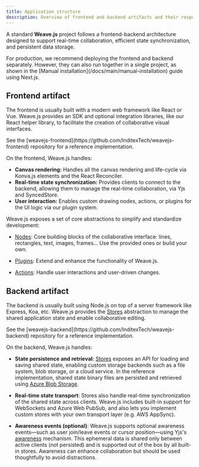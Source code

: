 ```yaml
---
title: Application structure
description: Overview of frontend and backend artifacts and their responsibilities
---
```



A standard **Weave.js** project follows a frontend-backend architecture designed to support real-time collaboration, efficient state synchronization, and persistent data storage.

<Callout title="In production..." type="warn">
  For production, we recommend deploying the frontend and backend separately.
  However, they can also run together in a single project, as shown in the
  [Manual installation](/docs/main/manual-installation) guide using Next.js.
</Callout>

## Frontend artifact

The frontend is usually built with a modern web framework like React or Vue.
Weave.js provides an SDK and optional integration libraries, like our React helper library, to facilitate the creation of collaborative visual interfaces.

<Callout title="Example" type="note">
  See the [weavejs-frontend](https://github.com/InditexTech/weavejs-frontend)
  repository for a reference implementation.
</Callout>

On the frontend, Weave.js handles:

- **Canvas rendering:** Handles all the canvas rendering and life-cycle via Konva.js elements and the React Reconciler.
- **Real-time state synchronization:** Provides clients to connect to the backend, allowing them to manage the real-time collaboration, via Yjs and SyncedStore.
- **User interaction:** Enables custom drawing nodes, actions, or plugins for the UI logic via our plugin system.

Weave.js exposes a set of core abstractions to simplify and standardize development:

- [Nodes](/docs/main/build/nodes): Core building blocks of the collaborative interface: lines, rectangles, text, images, frames... Use the provided ones or build your own.

- [Plugins](/docs/main/build/plugins): Extend and enhance the functionality of Weave.js.

- [Actions](/docs/main/build/actions): Handle user interactions and user-driven changes.

## Backend artifact

The backend is usually built using Node.js on top of a server framework like Express, Koa, etc.
Weave.js provides the [Stores](/docs/main/build/stores) abstraction to manage the shared application state and enable collaborative editing.

<Callout title="Example" type="note">
  See the [weavejs-backend](https://github.com/InditexTech/weavejs-backend)
  repository for a reference implementation.
</Callout>

On the backend, Weave.js handles:

- **State persistence and retrieval:** [Stores](/docs/main/build/stores) exposes an API for loading and saving shared state, enabling custom storage backends such as a file system, blob storage, or a cloud service.
  In the reference implementation, shared state binary files are persisted and retrieved using [Azure Blob Storage](https://azure.microsoft.com/en-us/products/storage/blobs).

- **Real-time state transport**: Stores also handle real-time synchronization of the shared state across clients. Weave.js includes built-in support for WebSockets and Azure Web PubSub, and also lets you implement custom stores with your own transport layer (e.g. AWS AppSync).

- **Awareness events (optional)**: Weave.js supports optional awareness events—such as user join/leave events or cursor position—using Yjs's [awareness](https://docs.yjs.dev/getting-started/adding-awareness) mechanism. This ephemeral data is shared only between active clients (not persisted) and is supported out of the box by all built-in stores. Awareness can enhance collaboration but should be used thoughtfully to avoid distractions.
